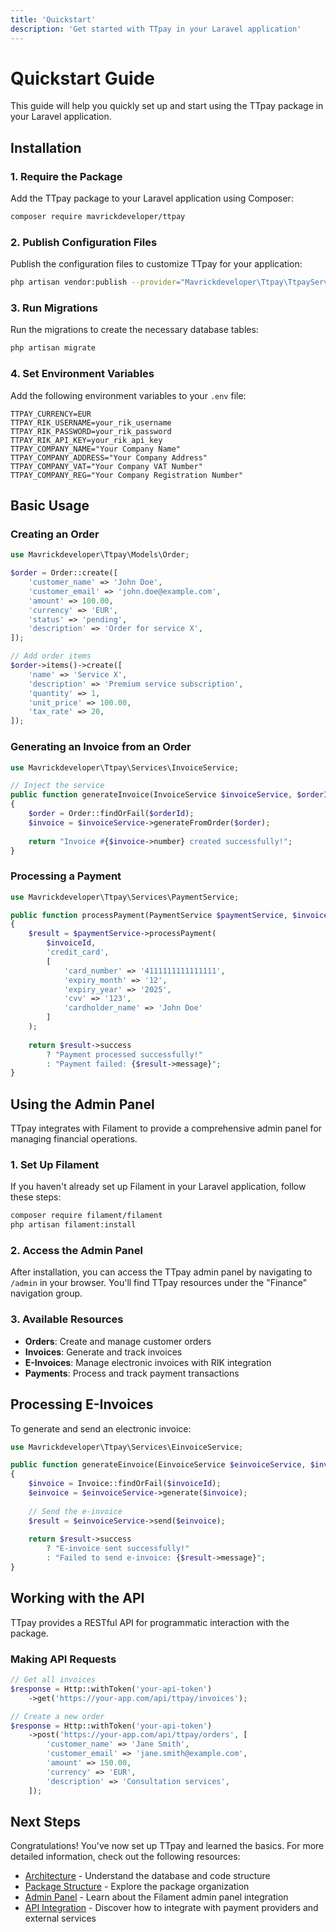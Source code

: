 ```yaml
---
title: 'Quickstart'
description: 'Get started with TTpay in your Laravel application'
---
```


# Quickstart Guide

This guide will help you quickly set up and start using the TTpay package in your Laravel application.

## Installation

### 1. Require the Package

Add the TTpay package to your Laravel application using Composer:

```bash
composer require mavrickdeveloper/ttpay
```

### 2. Publish Configuration Files

Publish the configuration files to customize TTpay for your application:

```bash
php artisan vendor:publish --provider="Mavrickdeveloper\Ttpay\TtpayServiceProvider" --tag="config"
```

### 3. Run Migrations

Run the migrations to create the necessary database tables:

```bash
php artisan migrate
```

### 4. Set Environment Variables

Add the following environment variables to your `.env` file:

```
TTPAY_CURRENCY=EUR
TTPAY_RIK_USERNAME=your_rik_username
TTPAY_RIK_PASSWORD=your_rik_password
TTPAY_RIK_API_KEY=your_rik_api_key
TTPAY_COMPANY_NAME="Your Company Name"
TTPAY_COMPANY_ADDRESS="Your Company Address"
TTPAY_COMPANY_VAT="Your Company VAT Number"
TTPAY_COMPANY_REG="Your Company Registration Number"
```

## Basic Usage

### Creating an Order

```php
use Mavrickdeveloper\Ttpay\Models\Order;

$order = Order::create([
    'customer_name' => 'John Doe',
    'customer_email' => 'john.doe@example.com',
    'amount' => 100.00,
    'currency' => 'EUR',
    'status' => 'pending',
    'description' => 'Order for service X',
]);

// Add order items
$order->items()->create([
    'name' => 'Service X',
    'description' => 'Premium service subscription',
    'quantity' => 1,
    'unit_price' => 100.00,
    'tax_rate' => 20,
]);
```

### Generating an Invoice from an Order

```php
use Mavrickdeveloper\Ttpay\Services\InvoiceService;

// Inject the service
public function generateInvoice(InvoiceService $invoiceService, $orderId)
{
    $order = Order::findOrFail($orderId);
    $invoice = $invoiceService->generateFromOrder($order);
    
    return "Invoice #{$invoice->number} created successfully!";
}
```

### Processing a Payment

```php
use Mavrickdeveloper\Ttpay\Services\PaymentService;

public function processPayment(PaymentService $paymentService, $invoiceId)
{
    $result = $paymentService->processPayment(
        $invoiceId, 
        'credit_card', 
        [
            'card_number' => '4111111111111111',
            'expiry_month' => '12',
            'expiry_year' => '2025',
            'cvv' => '123',
            'cardholder_name' => 'John Doe'
        ]
    );
    
    return $result->success 
        ? "Payment processed successfully!" 
        : "Payment failed: {$result->message}";
}
```

## Using the Admin Panel

TTpay integrates with Filament to provide a comprehensive admin panel for managing financial operations.

### 1. Set Up Filament

If you haven't already set up Filament in your Laravel application, follow these steps:

```bash
composer require filament/filament
php artisan filament:install
```

### 2. Access the Admin Panel

After installation, you can access the TTpay admin panel by navigating to `/admin` in your browser. You'll find TTpay resources under the "Finance" navigation group.

### 3. Available Resources

- **Orders**: Create and manage customer orders
- **Invoices**: Generate and track invoices
- **E-Invoices**: Manage electronic invoices with RIK integration
- **Payments**: Process and track payment transactions

## Processing E-Invoices

To generate and send an electronic invoice:

```php
use Mavrickdeveloper\Ttpay\Services\EinvoiceService;

public function generateEinvoice(EinvoiceService $einvoiceService, $invoiceId)
{
    $invoice = Invoice::findOrFail($invoiceId);
    $einvoice = $einvoiceService->generate($invoice);
    
    // Send the e-invoice
    $result = $einvoiceService->send($einvoice);
    
    return $result->success 
        ? "E-invoice sent successfully!" 
        : "Failed to send e-invoice: {$result->message}";
}
```

## Working with the API

TTpay provides a RESTful API for programmatic interaction with the package.

### Making API Requests

```php
// Get all invoices
$response = Http::withToken('your-api-token')
    ->get('https://your-app.com/api/ttpay/invoices');

// Create a new order
$response = Http::withToken('your-api-token')
    ->post('https://your-app.com/api/ttpay/orders', [
        'customer_name' => 'Jane Smith',
        'customer_email' => 'jane.smith@example.com',
        'amount' => 150.00,
        'currency' => 'EUR',
        'description' => 'Consultation services',
    ]);
```

## Next Steps

Congratulations! You've now set up TTpay and learned the basics. For more detailed information, check out the following resources:

- [Architecture](/essentials/architecture) - Understand the database and code structure
- [Package Structure](/essentials/package-structure) - Explore the package organization
- [Admin Panel](/essentials/admin-panel) - Learn about the Filament admin panel integration
- [API Integration](/api-reference/api-integration) - Discover how to integrate with payment providers and external services
